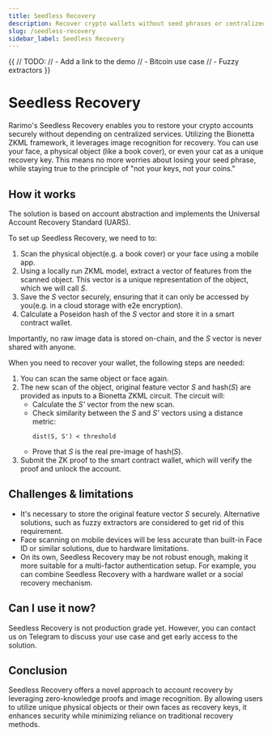 ```yaml
---
title: Seedless Recovery
description: Recover crypto wallets without seed phrases or centralized services. Your face or any object can be your recovery key.
slug: /seedless-recovery
sidebar_label: Seedless Recovery
---
```


{{
    // TODO:
    // - Add a link to the demo
    // - Bitcoin use case
    // - Fuzzy extractors
}}


# Seedless Recovery

Rarimo's Seedless Recovery enables you to restore your crypto accounts securely without depending on centralized services. Utilizing the Bionetta ZKML framework, it leverages image recognition for recovery. You can use your face, a physical object (like a book cover), or even your cat as a unique recovery key. This means no more worries about losing your seed phrase, while staying true to the principle of "not your keys, not your coins."

## How it works

The solution is based on account abstraction and implements the <OutLink href="https://ethereum-magicians.org/t/eip-xxxx-universal-account-recovery-standard-uars/24080">Universal Account Recovery Standard (UARS)</OutLink>.

To set up Seedless Recovery, we need to to:
1. Scan the physical object(e.g. a book cover) or your face using a mobile app.
2. Using a locally run ZKML model, extract a vector of features from the scanned object. This vector is a unique representation of the object, which we will call *S*.
3. Save the *S* vector securely, ensuring that it can only be accessed by you(e.g. in a cloud storage with e2e encryption).
4. Calculate a Poseidon hash of the *S* vector and store it in a smart contract wallet.

Importantly, no raw image data is stored on-chain, and the *S* vector is never shared with anyone.

When you need to recover your wallet, the following steps are needed:
1. You can scan the same object or face again.
2. The new scan of the object, original feature vector *S* and hash(*S*) are provided as inputs to a Bionetta ZKML circuit. The circuit will:
   - Calculate the *S'* vector from the new scan.
   - Check similarity between the *S* and *S'* vectors using a distance metric:
        ```
        dist(S, S') < threshold
        ```
    - Prove that *S* is the real pre-image of hash(*S*).
3. Submit the ZK proof to the smart contract wallet, which will verify the proof and unlock the account.

## Challenges & limitations


- It's necessary to store the original feature vector *S* securely. Alternative solutions, such as fuzzy extractors are considered to get rid of this requirement.
- Face scanning on mobile devices will be less accurate than built-in Face ID or similar solutions, due to hardware limitations.
- On its own, Seedless Recovery may be not robust enough, making it more suitable for a multi-factor authentication setup. For example, you can combine Seedless Recovery with a hardware wallet or a social recovery mechanism.

## Can I use it now?

Seedless Recovery is not production grade yet. However, you can contact us on <OutLink href="https://t.me/+pWugh5xgDiE3Y2Jk">Telegram</OutLink> to discuss your use case and get early access to the solution.

## Conclusion

Seedless Recovery offers a novel approach to account recovery by leveraging zero-knowledge proofs and image recognition. By allowing users to utilize unique physical objects or their own faces as recovery keys, it enhances security while minimizing reliance on traditional recovery methods.
